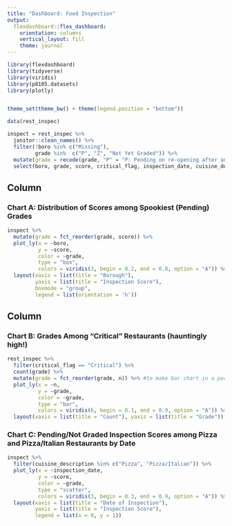 ```yaml
---
title: "Dashboard: Food Inspection"
output: 
  flexdashboard::flex_dashboard:
    orientation: columns
    vertical_layout: fill
    theme: journal
---
```


```r
library(flexdashboard)
library(tidyverse)
library(viridis)
library(p8105.datasets)
library(plotly)


theme_set(theme_bw() + theme(legend.position = "bottom"))
```

```r
data(rest_inspec)

inspect = rest_inspec %>% 
  janitor::clean_names() %>% 
  filter(!boro %in% c("Missing"),
         grade %in%  c("P", "Z", "Not Yet Graded")) %>% 
  mutate(grade = recode(grade, "P" = "P: Pending on re-opening after an initial inspection resulting in a closure", "Z" = "Z: Pending")) %>% 
  select(boro, grade, score, critical_flag, inspection_date, cuisine_description)

```


Column {data-width=650}
-----------------------------------------------------------------------

### Chart A: Distribution of Scores among Spookiest (Pending) Grades

```r
inspect %>% 
  mutate(grade = fct_reorder(grade, score)) %>% 
  plot_ly(x = ~boro,
          y = ~score,
          color = ~grade,
          type = "box",
          colors = viridis(3, begin = 0.2, end = 0.8, option = "A")) %>% 
  layout(xaxis = list(title = "Borough"),
         yaxis = list(title = "Inspection Score"),
         boxmode = "group",
         legend = list(orientation = 'h'))
```

Column {data-width=350}
-----------------------------------------------------------------------

### Chart B: Grades Among "Critical" Restaurants (hauntingly high!)

```r
rest_inspec %>% 
  filter(critical_flag == "Critical") %>%  
  count(grade) %>%
  mutate(grade = fct_reorder(grade, n)) %>% #to make bar chart in a particular order
  plot_ly(x = ~n,
          y = ~grade,
          color = ~grade,
          type = "bar",
          colors = viridis(6, begin = 0.1, end = 0.9, option = "A")) %>% 
  layout(xaxis = list(title = "Count"), yaxis = list(title = "Grade"))
```

### Chart C: Pending/Not Graded Inspection Scores among Pizza and Pizza/Italian Restaurants by Date

```r
inspect %>% 
  filter(cuisine_description %in% c("Pizza", "Pizza/Italian")) %>% 
  plot_ly(x = ~inspection_date,
          y = ~score,
          color = ~grade,
          type = "scatter",
          colors = viridis(3, begin = 0.3, end = 0.9, option = "A")) %>% 
  layout(xaxis = list(title = "Date of Inspection"),
         yaxis = list(title = "Inspection Score"),
         legend = list(x = 0, y = 1))
```

